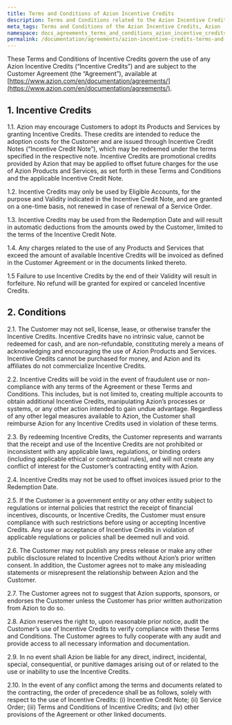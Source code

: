 ```yaml
---
title: Terms and Conditions of Azion Incentive Credits
description: Terms and Conditions related to the Azion Incentive Credits
meta_tags: Terms and Conditions of the Azion Incentive Credits, Azion
namespace: docs_agreements_terms_and_conditions_azion_incentive_credits
permalink: /documentation/agreements/azion-incentive-credits-terms-and-conditions/
---
```


These Terms and Conditions of Incentive Credits govern the use of any Azion Incentive Credits (“Incentive Credits”) and are subject to the Customer Agreement (the “Agreement”), available at [https://www.azion.com/en/documentation/agreements/](https://www.azion.com/en/documentation/agreements/).

## 1. Incentive Credits

1.1. Azion may encourage Customers to adopt its Products and Services by granting Incentive Credits. These credits are intended to reduce the adoption costs for the Customer and are issued through Incentive Credit Notes (“Incentive Credit Note”), which may be redeemed under the terms specified in the respective note. Incentive Credits are promotional credits provided by Azion that may be applied to offset future charges for the use of Azion Products and Services, as set forth in these Terms and Conditions and the applicable Incentive Credit Note.

1.2. Incentive Credits may only be used by Eligible Accounts, for the purpose and Validity indicated in the Incentive Credit Note, and are granted on a one-time basis, not renewed in case of renewal of a Service Order.

1.3. Incentive Credits may be used from the Redemption Date and will result in automatic deductions from the amounts owed by the Customer, limited to the terms of the Incentive Credit Note.

1.4. Any charges related to the use of any Products and Services that exceed the amount of available Incentive Credits will be invoiced as defined in the Customer Agreement or in the documents linked thereto.

1.5 Failure to use Incentive Credits by the end of their Validity will result in forfeiture. No refund will be granted for expired or canceled Incentive Credits.

## 2. Conditions

2.1. The Customer may not sell, license, lease, or otherwise transfer the Incentive Credits. Incentive Credits have no intrinsic value, cannot be redeemed for cash, and are non-refundable, constituting merely a means of acknowledging and encouraging the use of Azion Products and Services. Incentive Credits cannot be purchased for money, and Azion and its affiliates do not commercialize Incentive Credits.

2.2. Incentive Credits will be void in the event of fraudulent use or non-compliance with any terms of the Agreement or these Terms and Conditions. This includes, but is not limited to, creating multiple accounts to obtain additional Incentive Credits, manipulating Azion’s processes or systems, or any other action intended to gain undue advantage. Regardless of any other legal measures available to Azion, the Customer shall reimburse Azion for any Incentive Credits used in violation of these terms.

2.3. By redeeming Incentive Credits, the Customer represents and warrants that the receipt and use of the Incentive Credits are not prohibited or inconsistent with any applicable laws, regulations, or binding orders (including applicable ethical or contractual rules), and will not create any conflict of interest for the Customer’s contracting entity with Azion.

2.4. Incentive Credits may not be used to offset invoices issued prior to the Redemption Date.

2.5. If the Customer is a government entity or any other entity subject to regulations or internal policies that restrict the receipt of financial incentives, discounts, or Incentive Credits, the Customer must ensure compliance with such restrictions before using or accepting Incentive Credits. Any use or acceptance of Incentive Credits in violation of applicable regulations or policies shall be deemed null and void.

2.6. The Customer may not publish any press release or make any other public disclosure related to Incentive Credits without Azion’s prior written consent. In addition, the Customer agrees not to make any misleading statements or misrepresent the relationship between Azion and the Customer.

2.7. The Customer agrees not to suggest that Azion supports, sponsors, or endorses the Customer unless the Customer has prior written authorization from Azion to do so.

2.8. Azion reserves the right to, upon reasonable prior notice, audit the Customer’s use of Incentive Credits to verify compliance with these Terms and Conditions. The Customer agrees to fully cooperate with any audit and provide access to all necessary information and documentation.

2.9. In no event shall Azion be liable for any direct, indirect, incidental, special, consequential, or punitive damages arising out of or related to the use or inability to use the Incentive Credits.

2.10. In the event of any conflict among the terms and documents related to the contracting, the order of precedence shall be as follows, solely with respect to the use of Incentive Credits: (i) Incentive Credit Note; (ii) Service Order; (iii) Terms and Conditions of Incentive Credits; and (iv) other provisions of the Agreement or other linked documents.